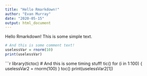 ```yaml
---
title: "Hello Rmarkdown!"
author: "Evan Murray"
date: "2020-05-15"
output: html_document
---
```


Hello Rmarkdown! This is some simple text.

```r
# And this is some comment text!
uselessVar = rnorm(10)
print(uselessVar)
```

```r
library(tictoc)
# And this is some timing stuff!
tic()
for (i in 1:100) {
	uselessVar2 = rnorm(100)
}
toc()
print(uselessVar2[1])